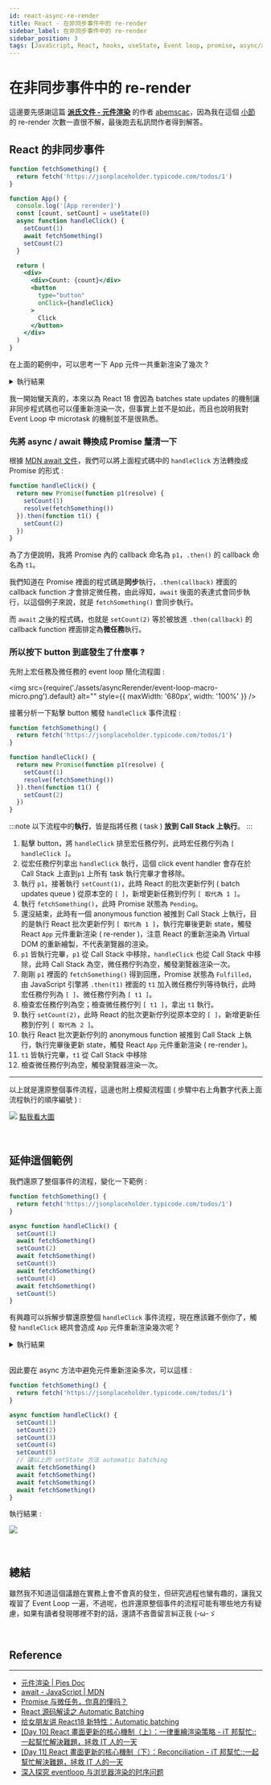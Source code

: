 ---
id: react-async-re-render
title: React - 在非同步事件中的 re-render
sidebar_label: 在非同步事件中的 re-render
sidebar_position: 3
tags: [JavaScript, React, hooks, useState, Event loop, promise, async/await]
---

# 在非同步事件中的 re-render

這邊要先感謝這篇 **[派氏文件 - 元件渲染](https://piesdoc.com/zh-Hant/docs/react/component-rendering)** 的作者 [abemscac](https://github.com/abemscac)，因為我在這個 [小節](https://piesdoc.com/zh-Hant/docs/react/component-rendering#%E7%95%B6%E7%95%B0%E6%AD%A5%E5%87%BD%E5%BC%8F%E7%9A%84%E5%91%BC%E5%8F%AB%E8%80%85%E6%81%A2%E5%BE%A9%E5%9F%B7%E8%A1%8C) 的 re-render 次數一直很不解，最後跑去私訊問作者得到解答。

## React 的非同步事件

```jsx showLineNumbers title="App.js"
function fetchSomething() {
  return fetch('https://jsonplaceholder.typicode.com/todos/1')
}

function App() {
  console.log('[App rerender]')
  const [count, setCount] = useState(0)
  async function handleClick() {
    setCount(1)
    await fetchSomething()
    setCount(2)
  }

  return (
    <div>
      <div>Count: {count}</div>
      <button
        type="button"
        onClick={handleClick}
      >
        Click
      </button>
    </div>
  )
}
```

在上面的範例中，可以思考一下 App 元件一共重新渲染了幾次 ?

<details>
  <summary>執行結果</summary>
  <p>
    <strong>一共是 2 次</strong>
  </p>
  <img
    src={require('./assets/asyncRerender/click-to-re-ender-1.gif').default}
    alt=""
  />
  <p>( 灰色的 console.log 是 React Strict Mode 的產物 )</p>
</details>

我一開始蠻天真的，本來以為 React 18 會因為 batches state updates 的機制讓非同步程式碼也可以僅重新渲染一次，但事實上並不是如此，而且也說明我對 Event Loop 中 microtask 的機制並不是很熟悉。

### 先將 async / await 轉換成 Promise 釐清一下

根據 [MDN await 文件](https://developer.mozilla.org/en-US/docs/Web/JavaScript/Reference/Operators/await#control_flow_effects_of_await)，我們可以將上面程式碼中的 `handleClick` 方法轉換成 Promise 的形式 :

```jsx showLineNumbers
function handleClick() {
  return new Promise(function p1(resolve) {
    setCount(1)
    resolve(fetchSomething())
  }).then(function t1() {
    setCount(2)
  })
}
```

為了方便說明，我將 Promise 內的 callback 命名為 `p1`，`.then()` 的 callback 命名為 `t1`。

我們知道在 Promise 裡面的程式碼是**同步**執行，`.then(callback)` 裡面的 callback function 才會排定微任務，由此得知，`await` 後面的表達式會同步執行，以這個例子來說，就是 `fetchSomething()` 會同步執行。

而 `await` 之後的程式碼，也就是 `setCount(2)` 等於被放進 `.then(callback)` 的 callback function 裡面排定為**微任務**執行。

### 所以按下 button 到底發生了什麼事 ?

先附上宏任務及微任務的 event loop 簡化流程圖 :

<img
  src={require('./assets/asyncRerender/event-loop-macro-micro.png').default}
  alt=""
  style={{ maxWidth: '680px', width: '100%' }}
/>

接著分析一下點擊 button 觸發 `handleClick` 事件流程 :

```jsx showLineNumbers
function fetchSomething() {
  return fetch('https://jsonplaceholder.typicode.com/todos/1')
}

function handleClick() {
  return new Promise(function p1(resolve) {
    setCount(1)
    resolve(fetchSomething())
  }).then(function t1() {
    setCount(2)
  })
}
```

:::note
以下流程中的**執行**，皆是指將任務 ( task ) **放到 Call Stack 上執行**。
:::

1. 點擊 button，將 `handleClick` 排至宏任務佇列，此時宏任務佇列為 `[ handleClick ]`。
2. 從宏任務佇列拿出 `handleClick` 執行，這個 click event handler 會存在於 Call Stack 上直到`p1` 上所有 task 執行完畢才會移除。
3. 執行 `p1`，接著執行 `setCount(1)`，此時 React 的批次更新佇列 ( batch updates queue ) 從原本空的 `[ ]`，新增更新任務到佇列 `[ 取代為 1 ]`。
4. 執行 `fetchSomething()`，此時 Promise 狀態為 `Pending`。
5. 還沒結束，此時有一個 anonymous function 被推到 Call Stack 上執行，目的是執行 React 批次更新佇列 `[ 取代為 1 ]`，執行完畢後更新 state，觸發 React `App` 元件重新渲染 ( re-render )，注意 React 的重新渲染為 Virtual DOM 的重新繪製，不代表瀏覽器的渲染。
6. `p1` 皆執行完畢，`p1` 從 Call Stack 中移除，`handleClick` 也從 Call Stack 中移除，此時 Call Stack 為空，微任務佇列為空，觸發瀏覽器渲染一次。
7. 剛剛 `p1` 裡面的 `fetchSomething()` 得到回應，Promise 狀態為 `Fulfilled`，由 JavaScript 引擎將 `.then(t1)` 裡面的 `t1` 加入微任務佇列等待執行，此時宏任務佇列為 `[ ]`、微任務佇列為 `[ t1 ]`。
8. 檢查宏任務佇列為空；檢查微任務佇列 `[ t1 ]`，拿出 `t1` 執行。
9. 執行 `setCount(2)`，此時 React 的批次更新佇列從原本空的 `[ ]`，新增更新任務到佇列 `[ 取代為 2 ]`。
10. 執行 React 批次更新佇列的 anonymous function 被推到 Call Stack 上執行，執行完畢後更新 state，觸發 React `App` 元件重新渲染 ( re-render )。
11. `t1` 皆執行完畢，`t1` 從 Call Stack 中移除
12. 檢查微任務佇列為空，觸發瀏覽器渲染一次。

---

以上就是還原整個事件流程，這邊也附上模擬流程圖 ( 步驟中右上角數字代表上面流程執行的順序編號 ) :

![](./assets/asyncRerender/async-re-render-task.png)
[點我看大圖](./assets/asyncRerender/async-re-render-task.png)

<br />

## 延伸這個範例

我們還原了整個事件的流程，變化一下範例 :

```jsx showLineNumbers title="App.js"
function fetchSomething() {
  return fetch('https://jsonplaceholder.typicode.com/todos/1')
}

async function handleClick() {
  setCount(1)
  await fetchSomething()
  setCount(2)
  await fetchSomething()
  setCount(3)
  await fetchSomething()
  setCount(4)
  await fetchSomething()
  setCount(5)
}
```

有興趣可以拆解步驟還原整個 `handleClick` 事件流程，現在應該難不倒你了，觸發 `handleClick` 總共會造成 `App` 元件重新渲染幾次呢 ?

<details>
  <summary>執行結果</summary>
  <p>
    <strong>一共是 5 次</strong>
  </p>
  <img
    src={require('./assets/asyncRerender/click-to-re-ender-2.gif').default}
    alt=""
  />
</details>

<br />

因此要在 async 方法中避免元件重新渲染多次，可以這樣 :

```jsx showLineNumbers title="App.js"
function fetchSomething() {
  return fetch('https://jsonplaceholder.typicode.com/todos/1')
}

async function handleClick() {
  setCount(1)
  setCount(2)
  setCount(3)
  setCount(4)
  setCount(5)
  // 讓以上的 setState 方法 automatic batching
  await fetchSomething()
  await fetchSomething()
  await fetchSomething()
  await fetchSomething()
}
```

執行結果 :

![](./assets/asyncRerender/click-to-re-ender-3.gif)

<br />

## 總結

雖然我不知道這個議題在實務上會不會真的發生，但研究過程也蠻有趣的，讓我又複習了 Event Loop 一遍，不過呢，也許還原整個事件的流程可能有哪些地方有疑慮，如果有讀者發現哪裡不對的話，還請不吝嗇留言糾正我 (-ω-ゞ

<br />

## Reference

---

- [元件渲染 | Pies Doc](https://piesdoc.com/zh-Hant/docs/react/component-rendering)
- [await - JavaScript | MDN](https://developer.mozilla.org/en-US/docs/Web/JavaScript/Reference/Operators/await#control_flow_effects_of_await)
- [Promise 与微任务，你真的懂吗？](https://zhuanlan.zhihu.com/p/449183802)
- [React 源码解读之 Automatic Batching](https://juejin.cn/post/6978304166154207239)
- [给女朋友讲 React18 新特性：Automatic batching](https://zhuanlan.zhihu.com/p/382216973)
- [[Day 10] React 畫面更新的核心機制（上）：一律重繪渲染策略 - iT 邦幫忙::一起幫忙解決難題，拯救 IT 人的一天](https://ithelp.ithome.com.tw/articles/10298007)
- [[Day 11] React 畫面更新的核心機制（下）：Reconciliation - iT 邦幫忙::一起幫忙解決難題，拯救 IT 人的一天](https://ithelp.ithome.com.tw/articles/10298053)
- [深入探究 eventloop 与浏览器渲染的时序问题](https://juejin.cn/post/6844903487700992007)
